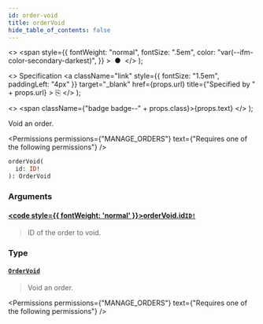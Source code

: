 ```yaml
---
id: order-void
title: orderVoid
hide_table_of_contents: false
---
```


  <>
    <span
      style={{
        fontWeight: "normal",
        fontSize: ".5em",
        color: "var(--ifm-color-secondary-darkest)",
      }}
    >
      &nbsp;●&nbsp;
    </span>
  </>
);

  <>
    Specification
    <a
      className="link"
      style={{ fontSize: "1.5em", paddingLeft: "4px" }}
      target="\_blank"
      href={props.url}
      title={"Specified by " + props.url}
    >
      ⎘
    </a>
  </>
);

  <>
    <span className={"badge badge--" + props.class}>{props.text}</span>
  </>
);

Void an order.

<Permissions
  permissions={"MANAGE_ORDERS"}
  text={"Requires one of the following permissions"}
/>

```graphql
orderVoid(
  id: ID!
): OrderVoid
```

### Arguments

#### [<code style={{ fontWeight: 'normal' }}>orderVoid.<b>id</b></code>](#)<Bullet />[`ID!`](../../../api-reference/miscellaneous/scalars/id) <Badge class="secondary" text="non-null"/> <Badge class="secondary" text="scalar"/> <Badge class="secondary" text="miscellaneous"/>

> ID of the order to void.

### Type

#### [`OrderVoid`](../../../api-reference/orders/objects/order-void) <Badge class="secondary" text="object"/> <Badge class="secondary" text="orders"/>

> Void an order.

<Permissions
  permissions={"MANAGE_ORDERS"}
  text={"Requires one of the following permissions"}
/>

>

